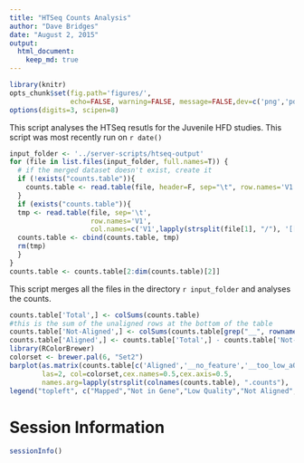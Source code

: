 ```yaml
---
title: "HTSeq Counts Analysis"
author: "Dave Bridges"
date: "August 2, 2015"
output:
  html_document:
    keep_md: true
---
```



```r
library(knitr)
opts_chunk$set(fig.path='figures/',
               echo=FALSE, warning=FALSE, message=FALSE,dev=c('png','pdf'))
options(digits=3, scipen=8)
```

This script analyses the HTSeq resutls for the Juvenile HFD studies.  This script was most recently run on `r date()`

```r
input_folder <- '../server-scripts/htseq-output'
for (file in list.files(input_folder, full.names=T)) {
  # if the merged dataset doesn't exist, create it
  if (!exists("counts.table")){
    counts.table <- read.table(file, header=F, sep="\t", row.names='V1', col.names=c('V1',lapply(strsplit(file[1], "/"), '[[',4)))
  }
  if (exists("counts.table")){
  tmp <- read.table(file, sep='\t', 
                    row.names='V1', 
                    col.names=c('V1',lapply(strsplit(file[1], "/"), '[[',4)))
  counts.table <- cbind(counts.table, tmp)
  rm(tmp)
  }
}
counts.table <- counts.table[2:dim(counts.table)[2]]
```

This script merges all the files in the directory `r input_folder` and analyses the counts.

```r
counts.table['Total',] <- colSums(counts.table)
#this is the sum of the unaligned rows at the bottom of the table
counts.table['Not-Aligned',] <- colSums(counts.table[grep("__", rownames(counts.table)),])
counts.table['Aligned',] <- counts.table['Total',] - counts.table['Not-Aligned',]
library(RColorBrewer)
colorset <- brewer.pal(6, "Set2")
barplot(as.matrix(counts.table[c('Aligned','__no_feature','__too_low_aQual','__not_aligned','__ambiguous','__alignment_not_unique'),]), 
        las=2, col=colorset,cex.names=0.5,cex.axis=0.5,
        names.arg=lapply(strsplit(colnames(counts.table), ".counts"), '[[', 1))
legend("topleft", c("Mapped","Not in Gene","Low Quality","Not Aligned","Ambiguous","Not Unique"), bty="n", fil=colorset, cex = 0.5)
```


# Session Information

```r
sessionInfo()
```
